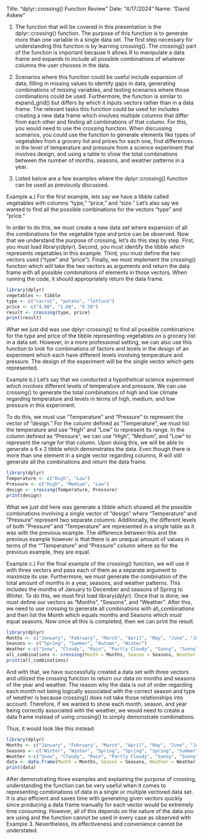 Title: "dplyr::crossing() Function Review"
Date: "4/17/2024"
Name: "David Askew"

1. The function that will be covered in this presentation is the dplyr::crossing() function. The purpose of this function is to generate more than one variable in a single data set. The first step necessary for understanding this function is by learning crossing(). The crossing() part of the function is important because it allows R to manipulate a data frame and expands to include all possible combinations of whatever columns the user chooses in the data.

2. Scenarios where this function could be useful include expansion of data, filling in missing values to identify gaps in data, generating combinations of missing variables, and testing scenarios where those combinations could be used. Furthermore, the function is similar to expand_grid() but differs by which it inputs vectors rather than in a data frame. The relevant tasks this function could be used for includes creating a new data frame which involves multiple columns that differ from each other and finding all combinations of that column. For this, you would need to use the crossing function. When discussing scenarios, you could use the function to generate elements like types of vegetables from a grocery list and prices for each one, find differences in the level of temperature and pressure from a science experiment that involves design, and using a table to show the total combinations between the number of months, seasons, and weather patterns in a year.

3. Listed below are a few examples where the dplyr::crossing() function can be used as previously discussed.

Example a.) For the first example, lets say we have a tibble called vegetables with columns "type," "price," and "size." Let's also say we wanted to find all the possible combinations for the vectors "type" and "price."

In order to do this, we must create a new data set where expansion of all the combinations for the vegetable type and price can be observed. Now that we understand the purpose of crossing, let's do this step by step. First, you must load library(dplyr). Second, you must identify the tibble which represents vegetables in this example. Third, you must define the two vectors used ("type" and "price"). Finally, we must implement the crossing() function which will take the two vectors as arguments and return the data frame with all possible combinations of elements in those vectors. When running the code, it should appropriately return the data frame. 

```r
library(dplyr)
vegetables <- tibble
type <- c("carrot", "potato", "lettuce")
price <- c("4.00", "1.00", "0.50")
result <- crossing(type, price)
print(result)
```

What we just did was use dplyr::crossing() to find all possible combinations for the type and price of the tibble representing vegetables on a grocery list in a data set. However, in a more professional setting, we can also use this function to look for combinations of factors and levels in the design of an experiment which each have different levels involving temperature and pressure. The design of the experiment will be the single vector which gets represented. 

Example b.) Let's say that we conducted a hypothetical science experiment which involves different levels of temperature and pressure. We can use crossing() to generate the total combinations of high and low climate regarding temperature and levels in terms of high, medium, and low pressure in this experiment. 

To do this, we must use "Temperature" and "Pressure" to represent the vector of "design." For the column defined as "Temperature", we must list the temperature and use "High" and "Low" to represent its range. In the column defined as "Pressure", we can use "High", "Medium", and "Low" to represent the range for that column. Upon doing this, we will be able to generate a 6 x 2 tibble which demonstrates the data. Even though there is more than one element in a single vector regarding columns, R will still generate all the combinations and return the data frame.

```r
library(dplyr)
Temperature <- c("High", "Low")
Pressure <- c("High", "Medium", "Low")
design <- crossing(Temperature, Pressure)
print(design)
```

What we just did here was generate a tibble which showed all the possible combinations involving a single vector of "design" where "Temperature" and "Pressure" represent two separate columns. Additionally, the different levels of both "Pressure" and "Temperature" are represented in a single table as it was with the previous example. The difference between this and the previous example however is that there is an unequal amount of values in terms of the ""Temperature" and "Pressure" column where as for the previous example, they are equal. 

Example c.) For the final example of the crossing() function, we will use it with three vectors and pass each of them as a separate argument to maximize its use. Furthermore, we must generate the combination of the total amount of months in a year, seasons, and weather patterns. This includes the months of January to December and seasons of Spring to Winter. To do this, we must first load library(dplyr). Once that is done, we must define our vectors as "Months", "Seasons", and "Weather". After this, we need to use crossing to generate all combinations with all_combinations and then list the Month which equals months and Seasons which must equal seasons. Now once all this is completed, then we can print the result.

```r
library(dplyr)
Months <- c("January", "February", "March", "April", "May", "June", "July", "August", "September", "October", "November", "December")
Seasons <- c("Spring", "Summer", "Autumn", "Winter")
Weather <-c("Snow", "Cloudy", "Rain", "Partly Cloudy", "Sunny", "Sunny", "Sunny", "Sunny", "Cloudy", "Cloudy", "Cloudy", "Snow")
all_combinations <- crossing(Month = Months, Season = Seasons, Weather = Weather)
print(all_combinations)
```

And with that, we have successfully created a data set with three vectors and utilized the crossing function to return our data on months and seasons of the year and weather. The reason why the data is out of order regarding each month not being logically associated with the correct season and type of weather is because crossing() does not take those relationships into account. Therefore, if we wanted to show each month, season, and year being correctly associated with the weather, we would need to create a data frame instead of using crossing() to simply demonstrate combinations.

Thus, it would look like this instead:

```r
library(dplyr)
Months <- c("January", "February", "March", "April", "May", "June", "July", "August", "September", "October", "November", "December")
Seasons <- c("Winter", "Winter", "Spring", "Spring", "Spring", "Summer", "Summer", "Summer", "Autumn", "Autumn", "Autumn", "Winter")
Weather <-c("Snow", "Cloudy", "Rain", "Partly Cloudy", "Sunny", "Sunny", "Sunny", "Sunny", "Cloudy", "Cloudy", "Cloudy", "Snow")
data <- data.frame(Month = Months, Season = Seasons, Weather = Weather)
print(data)
```

After demonstrating three examples and explaining the purpose of crossing, understanding the function can be very useful when it comes to representing combinations of data in a single or multiple vectored data set. It is also efficient and saves time with generating given vectors quickly since producing a data frame manually for each vector would be extremely time consuming. However, all of this depends on the nature of the data you are using and the function cannot be used in every case as observed with Example 3. Nevertheless, its effectiveness and convenience cannot be understated.
